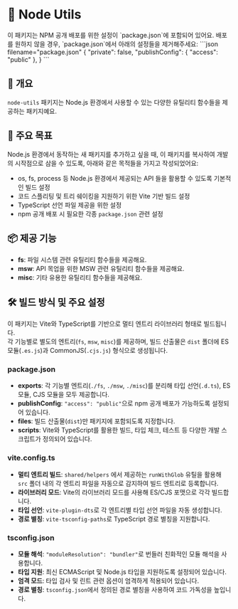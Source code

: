 
# 🌱️ Node Utils

<Callout type="info">
  이 패키지는 NPM 공개 배포를 위한 설정이 `package.json`에 포함되어 있어요.
  배포를 원하지 않을 경우, `package.json`에서 아래의 설정들을 제거해주세요:
  ```json filename="package.json"
  {
    "private": false,
    "publishConfig": {
      "access": "public"
    },
  }
  ```
</Callout>

## 📖 개요

`node-utils` 패키지는 Node.js 환경에서 사용할 수 있는 다양한 유틸리티 함수들을 제공하는 패키지예요.

## 🎯 주요 목표

Node.js 환경에서 동작하는 새 패키지를 추가하고 싶을 때, 이 패키지를 복사하여 개발의 시작점으로 삼을 수 있도록,
아래와 같은 목적들을 가지고 작성되었어요:

- os, fs, process 등 Node.js 환경에서 제공되는 API 들을 활용할 수 있도록 기본적인 빌드 설정
- 코드 스플리팅 및 트리 쉐이킹을 지원하기 위한 Vite 기반 빌드 설정
- TypeScript 선언 파일 제공을 위한 설정
- npm 공개 배포 시 필요한 각종 `package.json` 관련 설정

## 📦 제공 기능

- <CodeRepositoryLink href="/packages/node-utils/src/fs">**fs**</CodeRepositoryLink>: 파일 시스템 관련 유틸리티 함수들을 제공해요.
- <CodeRepositoryLink href="/packages/node-utils/src/msw">**msw**</CodeRepositoryLink>: API 목업을 위한 MSW 관련 유틸리티 함수들을 제공해요.
- <CodeRepositoryLink href="/packages/node-utils/src/misc">**misc**</CodeRepositoryLink>: 기타 유용한 유틸리티 함수들을 제공해요.

## 🛠️ 빌드 방식 및 주요 설정

이 패키지는 Vite와 TypeScript를 기반으로 멀티 엔트리 라이브러리 형태로 빌드됩니다.  
각 기능별로 별도의 엔트리(`fs`, `msw`, `misc`)를 제공하며, 빌드 산출물은 `dist` 폴더에 ES 모듈(`.es.js`)과 CommonJS(`.cjs.js`) 형식으로 생성됩니다.

### package.json

- **exports**: 각 기능별 엔트리(`./fs`, `./msw`, `./misc`)를 분리해 타입 선언(`.d.ts`), ES 모듈, CJS 모듈을 모두 제공합니다.
- **publishConfig**: `"access": "public"`으로 npm 공개 배포가 가능하도록 설정되어 있습니다.
- **files**: 빌드 산출물(`dist`)만 패키지에 포함되도록 지정합니다.
- **scripts**: Vite와 TypeScript를 활용한 빌드, 타입 체크, 테스트 등 다양한 개발 스크립트가 정의되어 있습니다.

### vite.config.ts

- **멀티 엔트리 빌드**: `shared/helpers` 에서 제공하는 `runWithGlob` 유틸을 활용해 `src` 폴더 내의 각 엔트리 파일을 자동으로 감지하여 빌드 엔트리로 등록합니다.
- **라이브러리 모드**: Vite의 라이브러리 모드를 사용해 ES/CJS 포맷으로 각각 빌드합니다.
- **타입 선언**: `vite-plugin-dts`로 각 엔트리별 타입 선언 파일을 자동 생성합니다.
- **경로 별칭**: `vite-tsconfig-paths`로 TypeScript 경로 별칭을 지원합니다.

### tsconfig.json

- **모듈 해석**: `"moduleResolution": "bundler"`로 번들러 친화적인 모듈 해석을 사용합니다.
- **타입 지원**: 최신 ECMAScript 및 Node.js 타입을 지원하도록 설정되어 있습니다.
- **엄격 모드**: 타입 검사 및 린트 관련 옵션이 엄격하게 적용되어 있습니다.
- **경로 별칭**: `tsconfig.json`에서 정의된 경로 별칭을 사용하여 코드 가독성을 높입니다.
